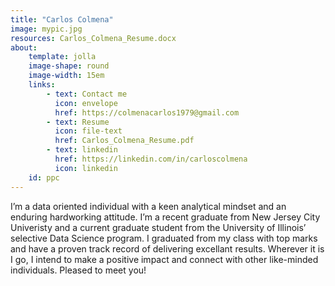 ```yaml
---
title: "Carlos Colmena"
image: mypic.jpg
resources: Carlos_Colmena_Resume.docx
about: 
    template: jolla
    image-shape: round
    image-width: 15em
    links:
        - text: Contact me
          icon: envelope
          href: https://colmenacarlos1979@gmail.com
        - text: Resume
          icon: file-text
          href: Carlos_Colmena_Resume.pdf
        - text: linkedin
          href: https://linkedin.com/in/carloscolmena
          icon: linkedin
    id: ppc
---
```


:::{#ppc}
I'm a data oriented individual with a keen analytical mindset and an enduring hardworking attitude. I'm a recent graduate from New Jersey City Univeristy and a current graduate student from the University of Illinois' selective Data Science program. I graduated from my class with top marks and have a proven track record of delivering excellant results. Wherever it is I go, I intend to make a positive impact and connect with other like-minded individuals. Pleased to meet you! 
:::


